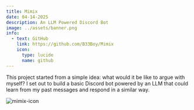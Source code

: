 ```yaml
---
title: Mimix
date: 04-14-2025
description: An LLM Powered Discord Bot
image: ../assets/banner.png
info:
  - text: GitHub
    link: https://github.com/B33Boy/Mimix
    icon:
      type: lucide
      name: github
---
```


This project started from a simple idea: what would it be like to argue with myself?
I set out to build a basic Discord bot powered by an LLM that could learn from my past messages and respond in a similar way.

![mimix-icon](https://raw.githubusercontent.com/B33Boy/Mimix/main/hands.jpg)
